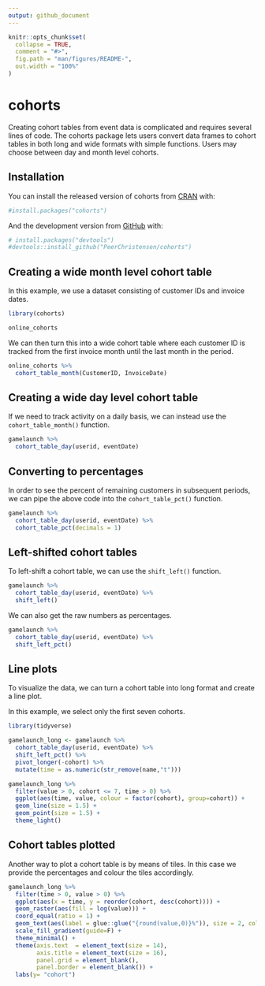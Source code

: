 ```yaml
---
output: github_document
---
```


<!-- README.md is generated from README.Rmd. Please edit that file -->

```r
knitr::opts_chunk$set(
  collapse = TRUE,
  comment = "#>",
  fig.path = "man/figures/README-",
  out.width = "100%"
)
```

# cohorts

<!-- badges: start -->
<!-- badges: end -->

Creating cohort tables from event data is complicated and requires several lines of code.
The cohorts package lets users convert data frames to cohort tables in both long and wide formats with simple functions. Users may choose between day and month level cohorts.

## Installation

You can install the released version of cohorts from [CRAN](https://CRAN.R-project.org) with:

```r
#install.packages("cohorts")
```

And the development version from [GitHub](https://github.com/) with:

```r
# install.packages("devtools")
#devtools::install_github("PeerChristensen/cohorts")
```

## Creating a wide month level cohort table

In this example, we use a dataset consisting of customer IDs and invoice dates.

```r
library(cohorts)

online_cohorts
```

We can then turn this into a wide cohort table where each customer ID is tracked from the first invoice month until the last month in the period.

```r
online_cohorts %>%
  cohort_table_month(CustomerID, InvoiceDate) 
```

## Creating a wide day level cohort table

If we need to track activity on a daily basis, we can instead use the `cohort_table_month()` function.

```r
gamelaunch %>%
  cohort_table_day(userid, eventDate)
```

## Converting to percentages

In order to see the percent of remaining customers in subsequent periods, we can pipe the above code into the `cohort_table_pct()` function.

```r
gamelaunch %>%
  cohort_table_day(userid, eventDate) %>%
  cohort_table_pct(decimals = 1)
```

## Left-shifted cohort tables

To left-shift a cohort table, we can use the `shift_left()` function.

```r
gamelaunch %>%
  cohort_table_day(userid, eventDate) %>%
  shift_left()
```

We can also get the raw numbers as percentages.

```r
gamelaunch %>%
  cohort_table_day(userid, eventDate) %>%
  shift_left_pct()
```

## Line plots

To visualize the data, we can turn a cohort table into long format and create a line plot.

In this example, we select only the first seven cohorts.

```r
library(tidyverse)

gamelaunch_long <- gamelaunch %>%
  cohort_table_day(userid, eventDate) %>%
  shift_left_pct() %>%
  pivot_longer(-cohort) %>%
  mutate(time = as.numeric(str_remove(name,"t"))) 

gamelaunch_long %>%
  filter(value > 0, cohort <= 7, time > 0) %>%
  ggplot(aes(time, value, colour = factor(cohort), group=cohort)) +
  geom_line(size = 1.5) +
  geom_point(size = 1.5) +
  theme_light()
```
## Cohort tables plotted

Another way to plot a cohort table is by means of tiles. In this case we provide the percentages and colour the tiles accordingly.

```r
gamelaunch_long %>%
  filter(time > 0, value > 0) %>%
  ggplot(aes(x = time, y = reorder(cohort, desc(cohort)))) +
  geom_raster(aes(fill = log(value))) +
  coord_equal(ratio = 1) +
  geom_text(aes(label = glue::glue("{round(value,0)}%")), size = 2, color = "snow") +
  scale_fill_gradient(guide=F) +
  theme_minimal() +
  theme(axis.text  = element_text(size = 14),
        axis.title = element_text(size = 16),
        panel.grid = element_blank(),
        panel.border = element_blank()) +
  labs(y= "cohort")
```


